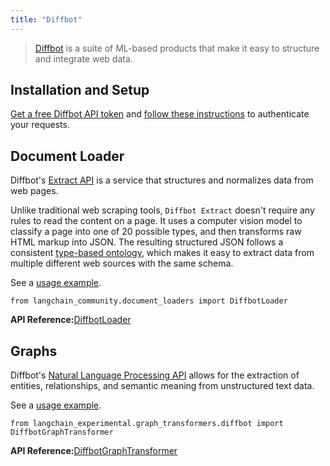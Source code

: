 ```yaml
---
title: "Diffbot"
---
```


> [Diffbot](https://docs.diffbot.com/docs) is a suite of ML-based products that make it easy to structure and integrate web data.

## Installation and Setup

[Get a free Diffbot API token](https://app.diffbot.com/get-started/) and [follow these instructions](https://docs.diffbot.com/reference/authentication) to authenticate your requests.

## Document Loader

Diffbot's [Extract API](https://docs.diffbot.com/reference/extract-introduction) is a service that structures and normalizes data from web pages.

Unlike traditional web scraping tools, `Diffbot Extract` doesn't require any rules to read the content on a page. It uses a computer vision model to classify a page into one of 20 possible types, and then transforms raw HTML markup into JSON. The resulting structured JSON follows a consistent [type-based ontology](https://docs.diffbot.com/oss/ontology), which makes it easy to extract data from multiple different web sources with the same schema.

See a [usage example](/oss/integrations/document_loaders/diffbot).

```
from langchain_community.document_loaders import DiffbotLoader
```

**API Reference:**[DiffbotLoader](https://python.langchain.com/api_reference/community/document_loaders/langchain_community.document_loaders.diffbot.DiffbotLoader.html)

## Graphs

Diffbot's [Natural Language Processing API](https://www.diffbot.com/products/natural-language/) allows for the extraction of entities, relationships, and semantic meaning from unstructured text data.

See a [usage example](/oss/integrations/graphs/diffbot).

```
from langchain_experimental.graph_transformers.diffbot import DiffbotGraphTransformer
```

**API Reference:**[DiffbotGraphTransformer](https://python.langchain.com/api_reference/experimental/graph_transformers/langchain_experimental.graph_transformers.diffbot.DiffbotGraphTransformer.html)
